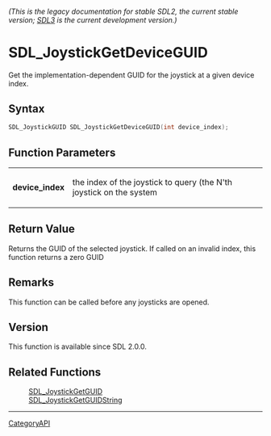 ====== (This is the legacy documentation for stable SDL2, the current stable version; [https://wiki.libsdl.org/SDL3/ SDL3] is the current development version.) ======
= SDL_JoystickGetDeviceGUID =

Get the implementation-dependent GUID for the joystick at a given device index.

== Syntax ==

<syntaxhighlight lang='c'>
SDL_JoystickGUID SDL_JoystickGetDeviceGUID(int device_index);
</syntaxhighlight>

== Function Parameters ==

{|
|'''device_index'''
|the index of the joystick to query (the N'th joystick on the system
|}

== Return Value ==

Returns the GUID of the selected joystick. If called on an invalid index,
this function returns a zero GUID

== Remarks ==

This function can be called before any joysticks are opened.

== Version ==

This function is available since SDL 2.0.0.

== Related Functions ==

:[[SDL_JoystickGetGUID]]
:[[SDL_JoystickGetGUIDString]]

----
[[CategoryAPI]]


